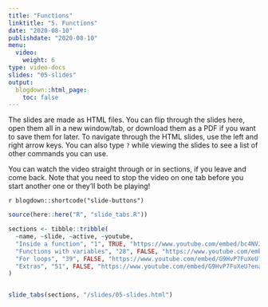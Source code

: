```yaml
---
title: "Functions"
linktitle: "5. Functions"
date: "2020-08-10"
publishdate: "2020-08-10"
menu:
  video:
    weight: 6
type: video-docs
slides: "05-slides"
output:
  blogdown::html_page:
    toc: false
---
```


The slides are made as  HTML files. You can flip through the slides here, open them all in a new window/tab, or download them as a PDF if you want to save them for later. To navigate through the HTML slides, use the left and right arrow keys. You can also type `?` while viewing the slides to see a list of other commands you can use.

You can watch the video straight through or in sections, if you leave and come back. Note that you need to stop the video on one tab before you start another one or they'll both be playing!

`r blogdown::shortcode("slide-buttons")`

```r
source(here::here("R", "slide_tabs.R"))

sections <- tibble::tribble(
  ~name, ~slide, ~active, ~youtube,
  "Inside a function", "1", TRUE, "https://www.youtube.com/embed/bc4NVJpz7Rk?enablejsapi=1&modestbranding=1&rel=0&start=1",
  "Functions with variables", "28", FALSE, "https://www.youtube.com/embed/G9HvP7FuXeU?enablejsapi=1&modestbranding=1&rel=0&start=1390",
  "For loops", "39", FALSE, "https://www.youtube.com/embed/G9HvP7FuXeU?enablejsapi=1&modestbranding=1&rel=0&start=2025",
  "Extras", "51", FALSE, "https://www.youtube.com/embed/G9HvP7FuXeU?enablejsapi=1&modestbranding=1&rel=0&start=3035"
) 


slide_tabs(sections, "/slides/05-slides.html")
```

